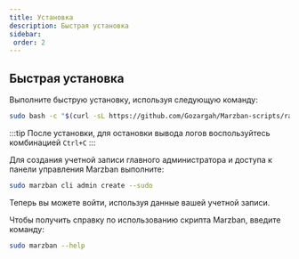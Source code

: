 ```yaml
---
title: Установка
description: Быстрая установка
sidebar:
 order: 2
---
```


## Быстрая установка

Выполните быструю установку, используя следующую команду:

```bash
sudo bash -c "$(curl -sL https://github.com/Gozargah/Marzban-scripts/raw/master/marzban.sh)" @ install
```

:::tip
После установки, для остановки вывода логов воспользуйтесь комбинацией `Ctrl+C`
:::

Для создания учетной записи главного администратора и доступа к панели управления Marzban выполните:

```bash
sudo marzban cli admin create --sudo
```

Теперь вы можете войти, используя данные вашей учетной записи.

Чтобы получить справку по использованию скрипта Marzban, введите команду:

```bash
sudo marzban --help
```